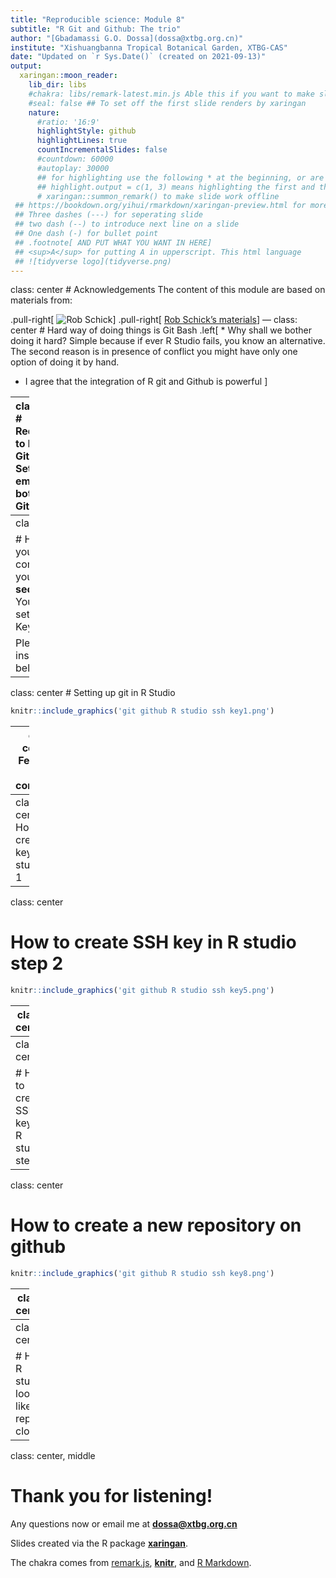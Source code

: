 ```yaml
---
title: "Reproducible science: Module 8"
subtitle: "R Git and Github: The trio"
author: "[Gbadamassi G.O. Dossa](dossa@xtbg.org.cn)"
institute: "Xishuangbanna Tropical Botanical Garden, XTBG-CAS"
date: "Updated on `r Sys.Date()` (created on 2021-09-13)"
output:
  xaringan::moon_reader:
    lib_dir: libs
    #chakra: libs/remark-latest.min.js Able this if you want to make slide to work offline
    #seal: false ## To set off the first slide renders by xaringan
    nature:
      #ratio: '16:9'
      highlightStyle: github
      highlightLines: true
      countIncrementalSlides: false
      #countdown: 60000
      #autoplay: 30000
      ## for highlighting use the following * at the beginning, or are wrapped in {{ }}, or at the end #<<
      ## highlight.output = c(1, 3) means highlighting the first and third line.
      # xaringan::summon_remark() to make slide work offline
 ## https://bookdown.org/yihui/rmarkdown/xaringan-preview.html for more information        
 ## Three dashes (---) for seperating slide
 ## two dash (--) to introduce next line on a slide
 ## One dash (-) for bullet point
 ## .footnote[ AND PUT WHAT YOU WANT IN HERE]
 ## <sup>A</sup> for putting A in upperscript. This html language
 ## ![tidyverse logo](tidyverse.png)
---
```


class: center
# Acknowledgements
The content of this module are based on materials from:

.pull-right[
![Rob Schick](Rob Schick.jpg)
]
.pull-right[
[Rob Schick's materials](https://nicholas.duke.edu/people/staff/schick-phd)
]
---
class: center
# Hard way of doing things is Git Bash
.left[
* Why shall we bother doing it hard?
Simple because if ever R Studio fails, you know an alternative.
The second reason is in presence of conflict you might have only one 
option of doing it by hand.

* I agree that the integration of R git and Github is powerful
]

---
class: center
# Requirements to link Git and Github
.left[
- Set the same email for both Git and Github

- Set the same username (ideally) for both Git and Github

- Make sure you configure R Studio to open Git Bash

- Make sure you connect your computer/R Studio with Github 
  Doing so will not only allow communication between Git and Github but 
  also to allow clicking to automate actions in R studion

]
---
class: center

# How to link your computer to your github **securely**
.left[
You need to set an SSH Key. 

Please follow instructions below.
]

---
class: center
# Setting up git in R Studio

```r
knitr::include_graphics('git github R studio ssh key1.png')
```

---
class: center
# Few basic git commands

```r
knitr::include_graphics('git github R studio ssh key2.png')
```

---
class: center
# How to create SSH key in R studio step 1
```r
knitr::include_graphics('git github R studio ssh key4.png')
```

---
class: center

# How to create SSH key in R studio step 2
```r
knitr::include_graphics('git github R studio ssh key5.png')
```

---
class: center

# How to create SSH key in R studio step 3
```r
knitr::include_graphics('git github R studio ssh key6.png')
```


---
class: center

# How to create SSH key in R studio step 4
```r
knitr::include_graphics('git github R studio ssh key7.png')
```


---
class: center

# How to create a new repository on github 
```r
knitr::include_graphics('git github R studio ssh key8.png')
```

---
class: center

# How to clone the repository in R studio
```r
knitr::include_graphics('git github R studio ssh key9.png')
```

---
class: center

# How R studio looks like repo is cloned
```r
knitr::include_graphics('git github R studio ssh key10.png')
```
---
class: center, middle

# Thank you for listening!
Any questions now or email me at [**dossa@xtbg.org.cn**](http://people.ucas.edu.cn/~Dossa?language=en)

Slides created via the R package [**xaringan**](https://github.com/yihui/xaringan).

The chakra comes from [remark.js](https://remarkjs.com), [**knitr**](https://yihui.org/knitr/), and [R Markdown](https://rmarkdown.rstudio.com).
